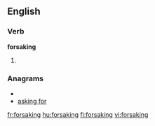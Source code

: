 ==English==

===Verb===
'''forsaking'''

# {{present participle of|[[forsake]]}}

===Anagrams===
* {{alphagram|afgiknors}}
* [[asking for#English|asking for]]


[[fr:forsaking]]
[[hu:forsaking]]
[[fi:forsaking]]
[[vi:forsaking]]